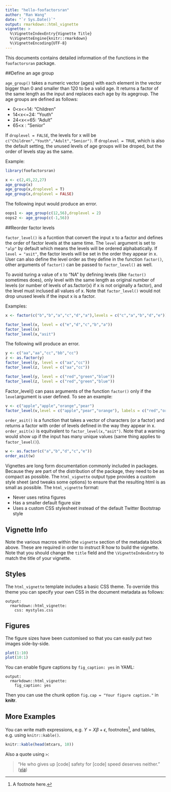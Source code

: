 ```yaml
---
title: "hello-foofactorsran"
author: "Ran Wang"
date: "`r Sys.Date()`"
output: rmarkdown::html_vignette
vignette: >
  %\VignetteIndexEntry{Vignette Title}
  %\VignetteEngine{knitr::rmarkdown}
  %\VignetteEncoding{UTF-8}
---
```


This documents contains detailed information of the functions in the `foofactorsran` package. 

##Define an age group

`age_group()` takes a numeric vector (ages) with each element in the vector bigger than 0 and smaller than 120 to be a valid age. It returns a factor of the same length as the input and replaces each age by its agegroup. The age groups are defined as follows: 

- 0<x<=14: "Children"
- 14<x<=24: "Youth"
- 24<x<=65: "Adult"
- 65<x : "Senior"

If `droplevel = FALSE`, the levels for x will be `c("Children","Youth","Adult","Senior")`. If `droplevel = TRUE`, which is also the default setting, the unused levels of age groups will be droped, but the order of levels stay as the same. 

Example:
```r
library(foofactorsran)

```


```r
x <- c(2,45,22,27)
age_group(x)
age_group(x,droplevel = T)
age_group(x,droplevel = FALSE)
```


The following input would produce an error.

```r
oops1 <- age_group(c(12,56),droplevel = 2)
oops2 <- age_group(c(-1,56))
```


##Reorder factor levels

`factor_level()` is a fucntion that convert the input x to a factor and defines the order of factor levels at the same time. The `level` argument is set to `"alp"` by default which means the levels will be ordered alphabatically. If `level = "asit"`, the  factor levels will be set in the order they appear in x. User can also define the level order as they define in the function `factor()`, other arguments of `factor()` can be passed to `factor_level()` as well.

To avoid turing a value of x to "NA" by defining levels (like `factor()` sometimes does), only level with the same length as original number of levels (or number of levels of as.factor(x) if x is not originally a factor), and the level must inclused all values of x. Note that `factor_level()` would not drop unused levels if the input x is a factor. 

Examples:

```r
x <- factor(c("b","b","a","c","d","a"),levels = c("c","a","b","d","e"))

factor_level(x, level = c("e","d","c","b","a"))
factor_level(x)
factor_level(x,"asit")
```


The following will produce an error.

```r

y <- c("aa","aa","cc","bb","cc")
z <- as.factor(y)
factor_level(y, level = c("aa","cc"))
factor_level(z, level = c("aa","cc"))

factor_level(y, level = c("red","green","blue"))
factor_level(z, level = c("red","green","blue"))
```

Factor_level() can pass arguments of the function `factor()` only if the `level`argument is user defined. To see an example:

```r
v <- c("apple","apple","orange","pear")
factor_level(v,level = c("apple","pear","orange"), labels = c("red","orange","yellow"))
```


`order_asit()` is a function that takes a vector of characters (or a factor) and returns a factor with order of levels defined in the way they appear in x. `order_asit(x)` is equitvalent to `factor_level(x,"asit")`. Note that a warning would show up if the input has many unique values (same thing applies to `factor_level()`). 

```r
w <- as.factor(c("a","b","d","c","e"))
order_asit(w)
```








Vignettes are long form documentation commonly included in packages. Because they are part of the distribution of the package, they need to be as compact as possible. The `html_vignette` output type provides a custom style sheet (and tweaks some options) to ensure that the resulting html is as small as possible. The `html_vignette` format:

- Never uses retina figures
- Has a smaller default figure size
- Uses a custom CSS stylesheet instead of the default Twitter Bootstrap style

## Vignette Info

Note the various macros within the `vignette` section of the metadata block above. These are required in order to instruct R how to build the vignette. Note that you should change the `title` field and the `\VignetteIndexEntry` to match the title of your vignette.

## Styles

The `html_vignette` template includes a basic CSS theme. To override this theme you can specify your own CSS in the document metadata as follows:

    output: 
      rmarkdown::html_vignette:
        css: mystyles.css

## Figures

The figure sizes have been customised so that you can easily put two images side-by-side. 

```r
plot(1:10)
plot(10:1)
```

You can enable figure captions by `fig_caption: yes` in YAML:

    output:
      rmarkdown::html_vignette:
        fig_caption: yes

Then you can use the chunk option `fig.cap = "Your figure caption."` in **knitr**.

## More Examples

You can write math expressions, e.g. $Y = X\beta + \epsilon$, footnotes^[A footnote here.], and tables, e.g. using `knitr::kable()`.

```r
knitr::kable(head(mtcars, 10))
```

Also a quote using `>`:

> "He who gives up [code] safety for [code] speed deserves neither."
([via](https://twitter.com/hadleywickham/status/504368538874703872))
